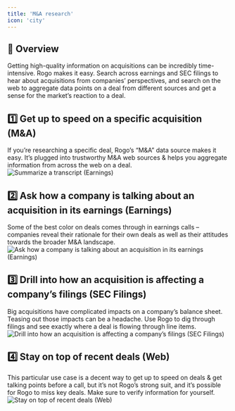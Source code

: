 ```yaml
---
title: 'M&A research'
icon: 'city'
---
```


## 🤖 Overview
Getting high-quality information on acquisitions can be incredibly time-intensive. Rogo makes it easy. Search across earnings and SEC filings to hear about acquisitions from companies’ perspectives, and search on the web to aggregate data points on a deal from different sources and get a sense for the market’s reaction to a deal.

## 1️⃣ Get up to speed on a specific acquisition (M&A)
If you’re researching a specific deal, Rogo’s “M&A” data source makes it easy. It’s plugged into trustworthy M&A web sources & helps you aggregate information from across the web on a deal.
<img
	className="block dark:hidden"
	src="/images/use-case-6-1.png"
	alt="Summarize a transcript (Earnings)"
/>

## 2️⃣ Ask how a company is talking about an acquisition in its earnings (Earnings)
Some of the best color on deals comes through in earnings calls – companies reveal their rationale for their own deals as well as their attitudes towards the broader M&A landscape.
<img
	className="block dark:hidden"
	src="/images/use-case-6-2.png"
	alt="Ask how a company is talking about an acquisition in its earnings (Earnings)"
/>

## 3️⃣ Drill into how an acquisition is affecting a company’s filings (SEC Filings)
Big acquisitions have complicated impacts on a company’s balance sheet. Teasing out those impacts can be a headache. Use Rogo to dig through filings and see exactly where a deal is flowing through line items.
<img
	className="block dark:hidden"
	src="/images/use-case-6-3.png"
	alt="Drill into how an acquisition is affecting a company’s filings (SEC Filings)"
/>

## 4️⃣ Stay on top of recent deals (Web)
This particular use case is a decent way to get up to speed on deals & get talking points before a call, but it’s not Rogo’s strong suit, and it’s possible for Rogo to miss key deals. Make sure to verify information for yourself.
<img
	className="block dark:hidden"
	src="/images/use-case-6-4.png"
	alt="Stay on top of recent deals (Web)"
/>